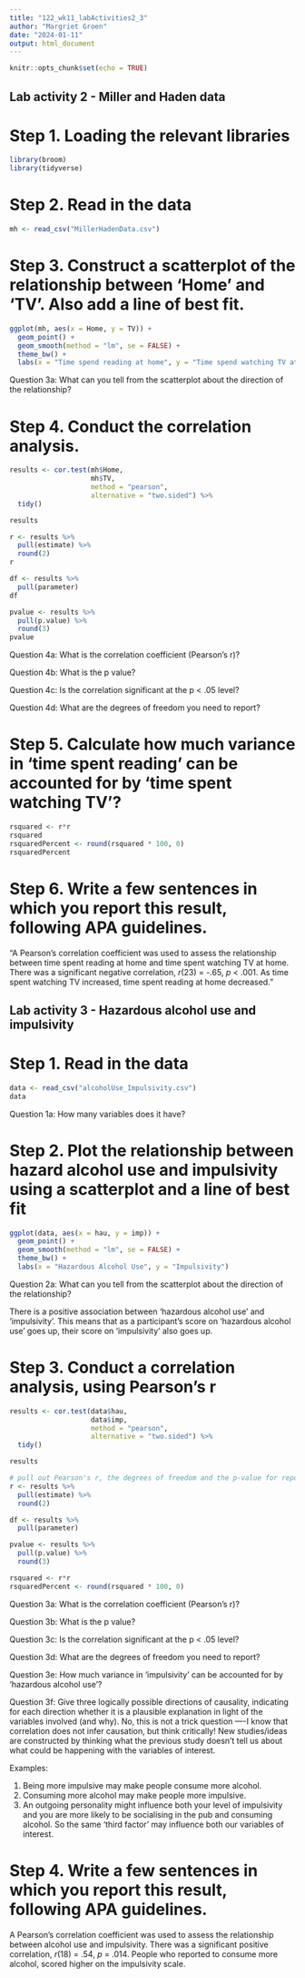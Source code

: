```yaml
---
title: "122_wk11_labActivities2_3"
author: "Margriet Groen"
date: "2024-01-11"
output: html_document
---
```


```r
knitr::opts_chunk$set(echo = TRUE)
```

## Lab activity 2 - Miller and Haden data

# Step 1. Loading the relevant libraries
```r
library(broom)
library(tidyverse)
```
# Step 2. Read in the data
```r
mh <- read_csv("MillerHadenData.csv")
```

# Step 3.  Construct a scatterplot of the relationship between 'Home' and 'TV'. Also add a line of best fit.

```r
ggplot(mh, aes(x = Home, y = TV)) + 
  geom_point() +
  geom_smooth(method = "lm", se = FALSE) +
  theme_bw() +
  labs(x = "Time spend reading at home", y = "Time spend watching TV at home")

```

Question 3a: What can you tell from the scatterplot about the direction of the relationship?

# Step 4.  Conduct the correlation analysis.
```r
results <- cor.test(mh$Home, 
                    mh$TV, 
                    method = "pearson", 
                    alternative = "two.sided") %>%
  tidy()

results
```
```r
r <- results %>%
  pull(estimate) %>%
  round(2)
r

df <- results %>%
  pull(parameter)
df

pvalue <- results %>%
  pull(p.value) %>%
  round(3)
pvalue
```

Question 4a:  What is the correlation coefficient (Pearson's r)?

Question 4b: What is the p value?

Question 4c: Is the correlation significant at the p \< .05 level?

Question 4d: What are the degrees of freedom you need to report?

# Step 5. Calculate how much variance in 'time spent reading' can be accounted for by 'time spent watching TV'?

```r
rsquared <- r*r
rsquared
rsquaredPercent <- round(rsquared * 100, 0)
rsquaredPercent
```

# Step 6. Write a few sentences in which you report this result, following APA guidelines.

"A Pearson's correlation coefficient was used to assess the relationship between time spent reading at home and time spent watching TV at home. There was a significant negative correlation, *r*(23) = -.65, *p* \< .001. As time spent watching TV increased, time spent reading at home decreased."

## Lab activity 3 - Hazardous alcohol use and impulsivity

# Step 1. Read in the data
```r
data <- read_csv("alcoholUse_Impulsivity.csv")
data
```

Question 1a:  How many variables does it have?

# Step 2. Plot the relationship between hazard alcohol use and impulsivity using a scatterplot and a line of best fit
```r
ggplot(data, aes(x = hau, y = imp)) + 
  geom_point() +
  geom_smooth(method = "lm", se = FALSE) +
  theme_bw() +
  labs(x = "Hazardous Alcohol Use", y = "Impulsivity")
```

Question 2a:  What can you tell from the scatterplot about the direction of the relationship?

There is a positive association between 'hazardous alcohol use' and 'impulsivity'. This means that as a participant's score on 'hazardous alcohol use' goes up, their score on 'impulsivity' also goes up.

# Step 3. Conduct a correlation analysis, using Pearson's r

```r
results <- cor.test(data$hau, 
                    data$imp, 
                    method = "pearson", 
                    alternative = "two.sided") %>% 
  tidy()

results

# pull out Pearson's r, the degrees of freedom and the p-value for reporting the results
r <- results %>%
  pull(estimate) %>%
  round(2)

df <- results %>%
  pull(parameter)

pvalue <- results %>%
  pull(p.value) %>%
  round(3)

rsquared <- r*r
rsquaredPercent <- round(rsquared * 100, 0)
```

Question 3a:  What is the correlation coefficient (Pearson's r)?

Question 3b:  What is the p value?

Question 3c:  Is the correlation significant at the p \< .05 level?

Question 3d:  What are the degrees of freedom you need to report?

Question 3e: How much variance in 'impulsivity' can be accounted for by 'hazardous alcohol use'? 

Question 3f: Give three logically possible directions of causality, indicating for each direction whether it is a plausible explanation in light of the variables involved (and why). No, this is not a trick question ----I know that correlation does not infer causation, but think critically! New studies/ideas are constructed by thinking what the previous study doesn't tell us about what could be happening with the variables of interest.

Examples:

1. Being more impulsive may make people consume more alcohol.
2. Consuming more alcohol may make people more impulsive.
3. An outgoing personality might influence both your level of impulsivity and you are more likely to be socialising in the pub and consuming alcohol. So the same 'third factor' may influence both our variables of interest.


# Step 4. Write a few sentences in which you report this result, following APA guidelines.

A Pearson's correlation coefficient was used to assess the relationship between alcohol use and impulsivity. There was a significant positive correlation, *r*(18) = .54, *p* = .014. People who reported to consume more alcohol, scored higher on the impulsivity scale.